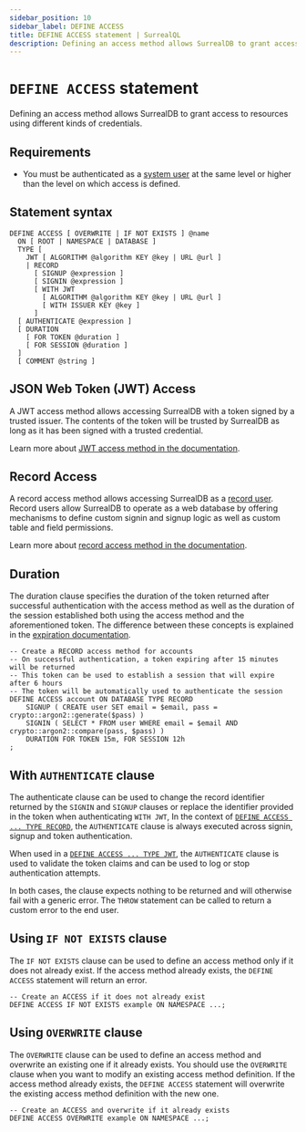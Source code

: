 ```yaml
---
sidebar_position: 10
sidebar_label: DEFINE ACCESS
title: DEFINE ACCESS statement | SurrealQL
description: Defining an access method allows SurrealDB to grant access to resources using different kinds of credentials.
---
```



# `DEFINE ACCESS` statement

<Since v="v2.0.0" />

Defining an access method allows SurrealDB to grant access to resources using different kinds of credentials.

## Requirements

- You must be authenticated as a [system user](/docs/surrealdb/security/authentication#system-users) at the same level or higher than the level on which access is defined.

## Statement syntax

```syntax title="SurrealQL Syntax"
DEFINE ACCESS [ OVERWRITE | IF NOT EXISTS ] @name
  ON [ ROOT | NAMESPACE | DATABASE ]
  TYPE [
    JWT [ ALGORITHM @algorithm KEY @key | URL @url ]
    | RECORD
      [ SIGNUP @expression ]
      [ SIGNIN @expression ]
      [ WITH JWT
        [ ALGORITHM @algorithm KEY @key | URL @url ]
        [ WITH ISSUER KEY @key ]
      ]
  [ AUTHENTICATE @expression ]
  [ DURATION
    [ FOR TOKEN @duration ]
    [ FOR SESSION @duration ]
  ]
  [ COMMENT @string ]
```

## JSON Web Token (JWT) Access

A JWT access method allows accessing SurrealDB with a token signed by a trusted issuer. The contents of the token will be trusted by SurrealDB as long as it has been signed with a trusted credential.

Learn more about [JWT access method in the documentation](/docs/surrealql/statements/define/access/jwt).

## Record Access

A record access method allows accessing SurrealDB as a [record user](/docs/surrealdb/security/authentication#record-users). Record users allow SurrealDB to operate as a web database by offering mechanisms to define custom signin and signup logic as well as custom table and field permissions.

Learn more about [record access method in the documentation](/docs/surrealql/statements/define/access/record).

## Duration

The duration clause specifies the duration of the token returned after successful authentication with the access method as well as the duration of the session established both using the access method and the aforementioned token. The difference between these concepts is explained in the [expiration documentation](/docs/surrealdb/security/authentication#expiration).

```surql
-- Create a RECORD access method for accounts
-- On successful authentication, a token expiring after 15 minutes will be returned
-- This token can be used to establish a session that will expire after 6 hours
-- The token will be automatically used to authenticate the session
DEFINE ACCESS account ON DATABASE TYPE RECORD
	SIGNUP ( CREATE user SET email = $email, pass = crypto::argon2::generate($pass) )
	SIGNIN ( SELECT * FROM user WHERE email = $email AND crypto::argon2::compare(pass, $pass) )
	DURATION FOR TOKEN 15m, FOR SESSION 12h
;
```

## With `AUTHENTICATE` clause

The authenticate clause can be used to change the record identifier returned by the `SIGNIN` and `SIGNUP` clauses or replace the identifier provided in the token when authenticating `WITH JWT`, In the context of [`DEFINE ACCESS ... TYPE RECORD`](/docs/surrealql/statements/define/access/record), the `AUTHENTICATE` clause is always executed across signin, signup and token authentication.

When used in a [`DEFINE ACCESS ... TYPE JWT`](/docs/surrealql/statements/define/access/jwt), the `AUTHENTICATE` clause is used to validate the token claims and can be used to log or stop authentication attempts.

In both cases, the clause expects nothing to be returned and will otherwise fail with a generic error. The `THROW` statement can be called to return a custom error to the end user.

## Using `IF NOT EXISTS` clause
<Since v="v1.3.0" />

The `IF NOT EXISTS` clause can be used to define an access method only if it does not already exist. If the access method already exists, the `DEFINE ACCESS` statement will return an error.

```surql
-- Create an ACCESS if it does not already exist
DEFINE ACCESS IF NOT EXISTS example ON NAMESPACE ...;
```

## Using `OVERWRITE` clause

The `OVERWRITE` clause can be used to define an access method and overwrite an existing one if it already exists. You should use the `OVERWRITE` clause when you want to modify an existing access method definition. If the access method already exists, the `DEFINE ACCESS` statement will overwrite the existing access method definition with the new one.

```surql
-- Create an ACCESS and overwrite if it already exists
DEFINE ACCESS OVERWRITE example ON NAMESPACE ...;
```

